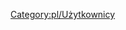 {{en/Other languages categories|en= Images<!--|pl= User:Extrazi/images|language_page= |align=left-->}}<!--{{-}}-->
[[Category:pl/Użytkownicy]]